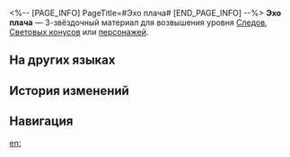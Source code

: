 <%-- [PAGE_INFO]
PageTitle=#Эхо плача#
[END_PAGE_INFO] --%>
{{Предмет Инфобокс
|id          = 115012
|Изображение = Предмет Эхо плача.png
|Тип         = Материал Следов
|Тип2        = Материал возвышения персонажа
|Инвентарь   = Материалы улучшения
|Редкость    = 3
|Эффект      = 
|Описание    = Фрагмент тела создания чёрного течения. Обычный материал для усиления.
|Источник1   = [[Создания чёрного течения на уровне Равновесия 2 или выше]]
|Источник2   = [[Универсальная машина для синтеза: Синтез материалов]]
|Источник3   = [[Противники в Расходящейся вселенной]]
|Источник4   = [[Противники в Виртуальной вселенной]]
|Источник5   = [[Универсальная машина для синтеза: Обмен материалов]]
}}
{{Описание|Странная голова издаёт рёв, сломанные клинки ещё способны резать всё на своём пути, а источник бедствия скрыт тенями облака смерти.<br /><br />''«Почему ты скорбишь у могилы в одиночестве?»''}}
'''Эхо плача''' — 3-звёздочный материал для возвышения уровня [[Следы|Следов]], [[Световые конусы|Световых конусов]] или [[Персонажи|персонажей]].

==На других языках==
{{На других языках
|en   = Echoing Wail
|zhs  = 悲鸣由远及近
|zht  = 悲鳴由遠及近
|ja   = 遠くから近づく悲鳴
|ko   = 점점 가까워지는 비명
|es   = Gemido resonante
|fr   = Gémissement retentissant
|ru   = Эхо плача
|th   = Echoing Wail
|vi   = Tiếng Khóc Vang Vọng
|de   = Wehklagen aus der Ferne
|id   = Echoing Wail
|pt   = Ecos Lamuriosos
}}

==История изменений==
{{История изменений|3.5}}

==Навигация==
{{Материалы улучшения Навбокс}}

[[en:]]